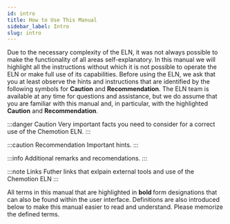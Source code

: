 ```yaml
---
id: intro
title: How to Use This Manual
sidebar_label: Intro
slug: intro
---
```


Due to the necessary complexity of the ELN, it was not always possible to make the functionality of all areas self-explanatory. In this manual we will highlight all the instructions without which it is not possible to operate the ELN or make full use of its capabilities. Before using the ELN, we ask that you at least observe the hints and instructions that are identified by the following symbols for <b>Caution</b> and <b>Recommendation</b>. The ELN team is available at any time for questions and assistance, but we do assume that you are familiar with this manual and, in particular, with the highlighted <b>Caution</b> and <b>Recommendation</b>.

:::danger Caution
Very important facts you need to consider for a correct use of the Chemotion ELN. 
:::

:::caution Recommendation
Important hints.
:::

:::info
Additional remarks and recomendations.
:::

:::note Links
Futher links that exlpain external tools and use of the Chemotion ELN
:::

All terms in this manual that are highlighted in <b> bold </b> form designations that can also be found within the user interface.
Definitions are also introduced below to make this manual easier to read and understand. Please memorize the defined terms.


